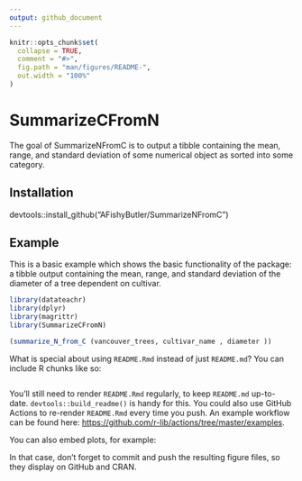 ```yaml
---
output: github_document
---
```


<!-- README.md is generated from README.Rmd. Please edit that file -->

```r
knitr::opts_chunk$set(
  collapse = TRUE,
  comment = "#>",
  fig.path = "man/figures/README-",
  out.width = "100%"
)
```

# SummarizeCFromN

<!-- badges: start -->
<!-- badges: end -->

The goal of SummarizeNFromC is to output a tibble containing the mean, range, and standard deviation of some numerical object as sorted into some category.

## Installation

devtools::install_github("AFishyButler/SummarizeNFromC")

## Example

This is a basic example which shows the basic functionality of the package: a tibble output containing the mean, range, and standard deviation of the diameter of a tree dependent on cultivar.
```r
library(datateachr)
library(dplyr)
library(magrittr)
library(SummarizeCFromN)

(summarize_N_from_C (vancouver_trees, cultivar_name , diameter ))
```

What is special about using `README.Rmd` instead of just `README.md`? You can include R chunks like so:

```r

```

You'll still need to render `README.Rmd` regularly, to keep `README.md` up-to-date. `devtools::build_readme()` is handy for this. You could also use GitHub Actions to re-render `README.Rmd` every time you push. An example workflow can be found here: <https://github.com/r-lib/actions/tree/master/examples>.

You can also embed plots, for example:



In that case, don't forget to commit and push the resulting figure files, so they display on GitHub and CRAN.
